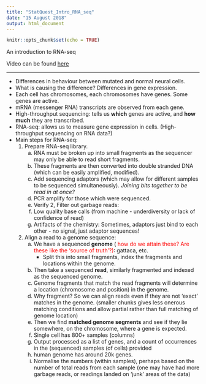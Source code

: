```yaml
---
title: "StatQuest_Intro_RNA_seq"
date: "15 August 2018"
output: html_document
---
```


```r
knitr::opts_chunk$set(echo = TRUE)
```
An introduction to RNA-seq

Video can be found [here](https://www.youtube.com/watch?v=tlf6wYJrwKY)

***

* Differences in behaviour between mutated and normal neural cells.
* What is causing the difference? Differences in gene expression.
* Each cell has chromosomes, each chromosomes have genes. Some genes are active.
* mRNA (messenger RNA) transcripts are observed from each gene.
* High-throughput sequencing: tells us __which__ genes are active, and __how much__ they are transcribed.
* RNA-seq: allows us to measure gene expression in cells. (High-throughput sequencing on RNA data?)
* Main steps for RNA-seq:
    1. Prepare RNA-seq library. 
        a. RNA must be broken up into small fragments as the sequencer may only be able to read short fragments.
        b. These fragments are then converted into double stranded DNA (which can be easily amplified, modified). 
        c. Add sequencing adaptors (which may allow for different samples to be sequenced simultaneously). _Joining bits together to be read in at once?_
        d. PCR amplify for those which were sequenced.
        e. Verify
    2, Filter out garbage reads:
        a. Low quality base calls (from machine - underdiversity or lack of confidence of read)
        b. Artifacts of the chemistry: Sometimes, adaptors just bind to each other - no signal, just adaptor sequences!
    3. Align a read to a genome sequence:
        a. We have a sequenced __genome__ (<span style="color:red"> how do we attain these? Are these like the 'source of truth'?)</span>: gattaca, etc.
            + Split this into small fragments, index the fragments and locations within the genome.
        b. Then take a sequenced __read__, similarly fragmented and indexed as the sequenced genome.
        c. Genome fragments that match the read fragments will determine a location (chromosome and position) in the genome.
        d. Why fragment? So we can align reads even if they are not 'exact' matches in the genome. (smaller chunks gives less onerous matching conditions and allow partial rather than full matching of genome location)
        e. Then we find __matched genome segments__ and see if they lie somewhere, on the chromosome, where a gene is expected.
        f. Single cell has 800+ samples (columns)    
        g. Output processed as a list of genes, and a count of occurrences in the (sequenced) samples (of cells) provided
        h. human genome has around 20k genes.
        i. Normalise the numbers (within samples), perhaps based on the number of total reads from each sample (one may have had more garbage reads, or readings landed on 'junk' areas of the data)
